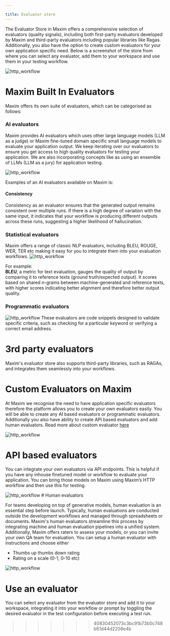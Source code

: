 ```yaml
---

title: Evaluator store
---
```


The Evaluator Store in Maxim offers a comprehensive selection of evaluators (quality signals), including both first-party evaluators developed by Maxim and third-party evaluators including popular libraries like Ragas. Additionally, you also have the option to create custom evaluators for your own application specific need. Below is a screenshot of the store from where you can select any evaluator, add them to your workspace and use them in your testing workflow.

<img src="./Library/Evaluators/Evaluator_store/img1.png" alt="http_workflow" />

# Maxim Built In Evaluators

Maxim offers its own suite of evaluators, which can be categorised as follows:

### AI evaluators

Maxim provides AI evaluators which uses other large language models (LLM as a judge) or Maxim fine-tuned domain specific small language models to evaluate your application output. We keep iterating over our evaluators to ensure you get access to high quality evaluators for testing your application. We are also incorporating concepts like as using an ensemble of LLMs (LLM as a jury) for application testing.

<img src="./Library/Evaluators/Evaluator_store/img2.png" alt="http_workflow" />

Examples of an AI evaluators available on Maxim is:

#### Consistency

Consistency as an evaluator ensures that the generated output remains consistent over multiple runs. If there is a high degree of variation with the same input, it indicates that your workflow is producing different outputs across these runs, suggesting a higher likelihood of hallucination.

### Statistical evaluators

Maxim offers a range of classic NLP evaluators, including BLEU, ROUGE, WER, TER etc  making it easy for you to integrate them into your evaluation workflows.
<img src="./Library/Evaluators/Evaluator_store/img3.png" alt="http_workflow" />

For example: \
**BLEU**, a metric for text evaluation, gauges the quality of output by comparing it to reference texts (ground truth/expected output). It scores based on shared n-grams between machine-generated and reference texts, with higher scores indicating better alignment and therefore better output quality.

### Programmatic evaluators
<img src="./Library/Evaluators/Evaluator_store/img4.png" alt="http_workflow" />
These evaluators are code snippets designed to validate specific criteria, such as checking for a particular keyword or verifying a correct email address.

# 3rd party evaluators

Maxim's evaluator store also supports third-party libraries, such as RAGAs, and integrates them seamlessly into your workflows.

# Custom Evaluators on Maxim

At Maxim we recognise the need to have application specific evaluators therefore the platform allows you to create your own evaluators easily. You will be able to create any AI based evaluators or programmatic evaluators. Additionally you also have ability to create API based evaluators and add human evaluators. Read more about custom evaluator [here]()

<img src="./Library/Evaluators/Evaluator_store/img5.png" alt="http_workflow" />

# API based evaluators

You can integrate your own evaluators via API endpoints. This is helpful if you have any inhouse finetuned model or workflow to evaluate your application. You can bring those models on Maxim using Maxim’s HTTP workflow and then use this for testing.

<img src="./Library/Evaluators/Evaluator_store/img6.png" alt="http_workflow" />
# Human evaluators

For teams developing on top of generative models, human evaluation is an essential step before launch. Typically, human evaluations are conducted outside the development workflows and managed through spreadsheets or documents. Maxim's human evaluators streamline this process by integrating machine and human evaluation pipelines into a unified system. Additionally, Maxim offers raters to assess your models, or you can invite your own QA team for evaluation.
You can setup a human evaluator with instructions and choose either

- Thumbs up thumbs down rating
- Rating on a scale (0-1, 0-10 etc)
<img src="./Library/Evaluators/Evaluator_store/img7.png" alt="http_workflow" />

# Use an evaluator

You can select any evaluator from the evaluator store and add it to your workspace, integrating it into your workflow or prompt by toggling the desired evaluator in the test configuration before executing a test run.





<LoomVideo url="https://drive.google.com/file/d/1--rVYB8u36LfZmMtyVLraZbrZYUjZ7YJ/preview"/>
































































>>>>>>> 40830452073c3bc91b73b0c748b61d44d2208e4b
